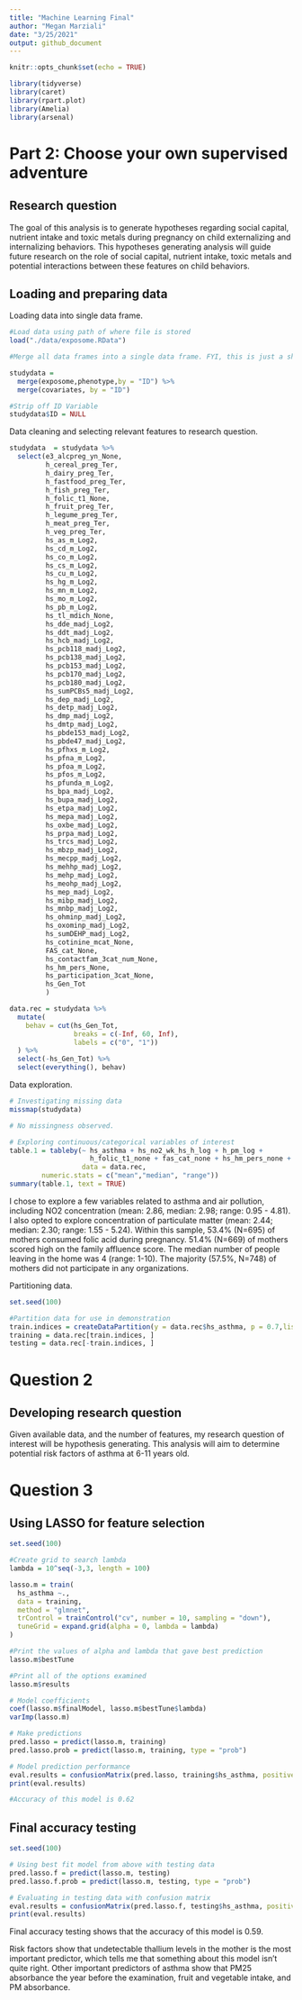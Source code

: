 ```yaml
---
title: "Machine Learning Final"
author: "Megan Marziali"
date: "3/25/2021"
output: github_document
---
```


```r
knitr::opts_chunk$set(echo = TRUE)

library(tidyverse)
library(caret)
library(rpart.plot)
library(Amelia)
library(arsenal)
```

# Part 2: Choose your own supervised adventure

## Research question

The goal of this analysis is to generate hypotheses regarding social capital, nutrient intake and toxic metals during pregnancy on child externalizing and internalizing behaviors. This hypotheses generating analysis will guide future research on the role of social capital, nutrient intake, toxic metals and potential interactions between these features on child behaviors.

## Loading and preparing data

Loading data into single data frame.

```r
#Load data using path of where file is stored
load("./data/exposome.RData")

#Merge all data frames into a single data frame. FYI, this is just a shortcut by combining baseR with piping from tidyverse. There are other ways of merging across three data frames that are likely more elegant.

studydata = 
  merge(exposome,phenotype,by = "ID") %>% 
  merge(covariates, by = "ID")

#Strip off ID Variable
studydata$ID = NULL
```

Data cleaning and selecting relevant features to research question.

```r
studydata  = studydata %>% 
  select(e3_alcpreg_yn_None,
         h_cereal_preg_Ter,
         h_dairy_preg_Ter,
         h_fastfood_preg_Ter,
         h_fish_preg_Ter,
         h_folic_t1_None,
         h_fruit_preg_Ter,
         h_legume_preg_Ter,
         h_meat_preg_Ter,
         h_veg_preg_Ter,
         hs_as_m_Log2,
         hs_cd_m_Log2,
         hs_co_m_Log2,
         hs_cs_m_Log2,
         hs_cu_m_Log2,
         hs_hg_m_Log2,
         hs_mn_m_Log2,
         hs_mo_m_Log2,
         hs_pb_m_Log2,
         hs_tl_mdich_None,
         hs_dde_madj_Log2,
         hs_ddt_madj_Log2,
         hs_hcb_madj_Log2,
         hs_pcb118_madj_Log2,
         hs_pcb138_madj_Log2,
         hs_pcb153_madj_Log2,
         hs_pcb170_madj_Log2,
         hs_pcb180_madj_Log2,
         hs_sumPCBs5_madj_Log2,
         hs_dep_madj_Log2,
         hs_detp_madj_Log2,
         hs_dmp_madj_Log2,
         hs_dmtp_madj_Log2,
         hs_pbde153_madj_Log2,
         hs_pbde47_madj_Log2,
         hs_pfhxs_m_Log2,
         hs_pfna_m_Log2,
         hs_pfoa_m_Log2,
         hs_pfos_m_Log2,
         hs_pfunda_m_Log2,
         hs_bpa_madj_Log2,
         hs_bupa_madj_Log2,
         hs_etpa_madj_Log2,
         hs_mepa_madj_Log2,
         hs_oxbe_madj_Log2,
         hs_prpa_madj_Log2,
         hs_trcs_madj_Log2,
         hs_mbzp_madj_Log2,
         hs_mecpp_madj_Log2,
         hs_mehhp_madj_Log2,
         hs_mehp_madj_Log2,
         hs_meohp_madj_Log2,
         hs_mep_madj_Log2,
         hs_mibp_madj_Log2,
         hs_mnbp_madj_Log2,
         hs_ohminp_madj_Log2,
         hs_oxominp_madj_Log2,
         hs_sumDEHP_madj_Log2,
         hs_cotinine_mcat_None,
         FAS_cat_None,
         hs_contactfam_3cat_num_None,
         hs_hm_pers_None,
         hs_participation_3cat_None,
         hs_Gen_Tot
         ) 

data.rec = studydata %>% 
  mutate(
    behav = cut(hs_Gen_Tot, 
                breaks = c(-Inf, 60, Inf),
                labels = c("0", "1"))
  ) %>% 
  select(-hs_Gen_Tot) %>% 
  select(everything(), behav)
```

Data exploration.

```r
# Investigating missing data
missmap(studydata)

# No missingness observed.

# Exploring continuous/categorical variables of interest
table.1 = tableby(~ hs_asthma + hs_no2_wk_hs_h_log + h_pm_log +
                    h_folic_t1_none + fas_cat_none + hs_hm_pers_none + hs_participation_3cat_none,
                  data = data.rec,
        numeric.stats = c("mean","median", "range"))
summary(table.1, text = TRUE)
```

I chose to explore a few variables related to asthma and air pollution, including NO2 concentration (mean: 2.86, median: 2.98; range: 0.95 - 4.81). I also opted to explore concentration of particulate matter (mean: 2.44; median: 2.30; range: 1.55 - 5.24). Within this sample, 53.4% (N=695) of mothers consumed folic acid during pregnancy. 51.4% (N=669) of mothers scored high on the family affluence score. The median number of people leaving in the home was 4 (range: 1-10). The majority (57.5%, N=748) of mothers did not participate in any organizations.

Partitioning data.

```r
set.seed(100)

#Partition data for use in demonstration
train.indices = createDataPartition(y = data.rec$hs_asthma, p = 0.7,list = FALSE)
training = data.rec[train.indices, ]
testing = data.rec[-train.indices, ]
```

# Question 2

## Developing research question

Given available data, and the number of features, my research question of interest will be hypothesis generating. This analysis will aim to determine potential risk factors of asthma at 6-11 years old.

# Question 3

## Using LASSO for feature selection

```r
set.seed(100)

#Create grid to search lambda
lambda = 10^seq(-3,3, length = 100)

lasso.m = train(
  hs_asthma ~., 
  data = training, 
  method = "glmnet", 
  trControl = trainControl("cv", number = 10, sampling = "down"), 
  tuneGrid = expand.grid(alpha = 0, lambda = lambda)
)

#Print the values of alpha and lambda that gave best prediction
lasso.m$bestTune

#Print all of the options examined
lasso.m$results

# Model coefficients
coef(lasso.m$finalModel, lasso.m$bestTune$lambda)
varImp(lasso.m)

# Make predictions
pred.lasso = predict(lasso.m, training)
pred.lasso.prob = predict(lasso.m, training, type = "prob")

# Model prediction performance
eval.results = confusionMatrix(pred.lasso, training$hs_asthma, positive = "1")
print(eval.results)

#Accuracy of this model is 0.62
```

## Final accuracy testing

```r
set.seed(100)

# Using best fit model from above with testing data
pred.lasso.f = predict(lasso.m, testing)
pred.lasso.f.prob = predict(lasso.m, testing, type = "prob")

# Evaluating in testing data with confusion matrix
eval.results = confusionMatrix(pred.lasso.f, testing$hs_asthma, positive = "1")
print(eval.results)
```

Final accuracy testing shows that the accuracy of this model is 0.59.

Risk factors show that undetectable thallium levels in the mother is the most important predictor, which tells me that something about this model isn't quite right. Other important predictors of asthma show that PM25 absorbance the year before the examination, fruit and vegetable intake, and PM absorbance.
